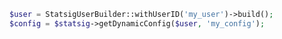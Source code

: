 ```php
$user = StatsigUserBuilder::withUserID('my_user')->build();
$config = $statsig->getDynamicConfig($user, 'my_config');
```